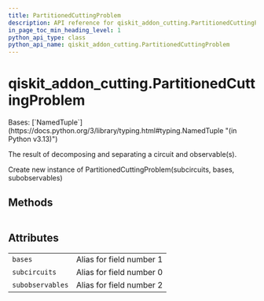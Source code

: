 ```yaml
---
title: PartitionedCuttingProblem
description: API reference for qiskit_addon_cutting.PartitionedCuttingProblem
in_page_toc_min_heading_level: 1
python_api_type: class
python_api_name: qiskit_addon_cutting.PartitionedCuttingProblem
---
```


<span id="qiskit-addon-cutting-partitionedcuttingproblem" />

# qiskit\_addon\_cutting.PartitionedCuttingProblem

<Class id="qiskit_addon_cutting.PartitionedCuttingProblem" isDedicatedPage={true} github="https://github.com/Qiskit/qiskit-addon-cutting/tree/stable/0.9/qiskit_addon_cutting/cutting_decomposition.py" signature="PartitionedCuttingProblem(subcircuits: dict[Hashable, QuantumCircuit], bases: list[QPDBasis], subobservables: dict[Hashable, PauliList] | None = None)" modifiers="class">
  Bases: [`NamedTuple`](https://docs.python.org/3/library/typing.html#typing.NamedTuple "(in Python v3.13)")

  The result of decomposing and separating a circuit and observable(s).

  Create new instance of PartitionedCuttingProblem(subcircuits, bases, subobservables)

  ## Methods

  |   |
  | - |

  ## Attributes

  |                  |                          |
  | ---------------- | ------------------------ |
  | `bases`          | Alias for field number 1 |
  | `subcircuits`    | Alias for field number 0 |
  | `subobservables` | Alias for field number 2 |
</Class>

